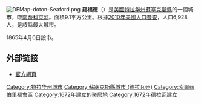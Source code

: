 {{about|美國特拉华州的西福德|其他名為錫福德的地區|錫福德 (消歧義)}}
{{coord|38|38|41|N|75|36|58|W|display=title}}
[[File:DEMap-doton-Seaford.png|right]]
'''錫福德'''（{{lang-en|Seaford}}）是[[美國|美國]][[特拉华州|特拉华州]][[蘇塞克斯縣_(特拉華州)|蘇塞克斯縣]]的一個城市，臨[[南蒂科克河|南蒂科克河]]。面積9.1平方公里。根據[[2010年美國人口普查|2010年美國人口普查]]，人口6,928人，是該縣最大城市。 

1865年4月6日設市。

==外部链接==
* [http://www.seafordde.com/ 官方網頁]

{{蘇塞克斯縣 (特拉華州)}}
{{Delaware}}

{{DEFAULTSORT:Seaford, Delaware}}
[[Category:特拉华州城市|Category:特拉华州城市]]
[[Category:蘇塞克斯縣城市_(德拉瓦州)|Category:蘇塞克斯縣城市 (德拉瓦州)]]
[[Category:索爾茲伯里都會區|Category:索爾茲伯里都會區]]
[[Category:1672年建立的聚居地|Category:1672年建立的聚居地]]
[[Category:1672年德拉瓦建立|Category:1672年德拉瓦建立]]

{{Delaware-geo-stub}}
